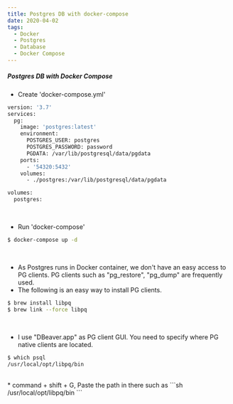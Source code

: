 ```yaml
---
title: Postgres DB with docker-compose
date: 2020-04-02
tags:
  - Docker
  - Postgres
  - Database
  - Docker Compose
---
```


##### Postgres DB with Docker Compose
* Create 'docker-compose.yml' 

```sh
version: '3.7'
services:
  pg:
    image: 'postgres:latest'
    environment:
      POSTGRES_USER: postgres
      POSTGRES_PASSWORD: password
      PGDATA: /var/lib/postgresql/data/pgdata
    ports:
      - '54320:5432'
    volumes:
      - ./postgres:/var/lib/postgresql/data/pgdata

volumes:
  postgres:
```
<br/>

* Run 'docker-compose' 
```sh
$ docker-compose up -d
```
<br/>

* As Postgres runs in Docker container, we don't have an easy access to PG clients. PG clients such as "pg_restore", "pg_dump" are frequently used. 
* The following is an easy way to install PG clients.

```sh
$ brew install libpq 
$ brew link --force libpq
```
<br/>

* I use "DBeaver.app" as PG client GUI. You need to specify where PG native clients are located.
```sh
$ which psql
/usr/local/opt/libpq/bin
```
<br/>
* command + shift + G, Paste the path in there such as
```sh
/usr/local/opt/libpq/bin
```